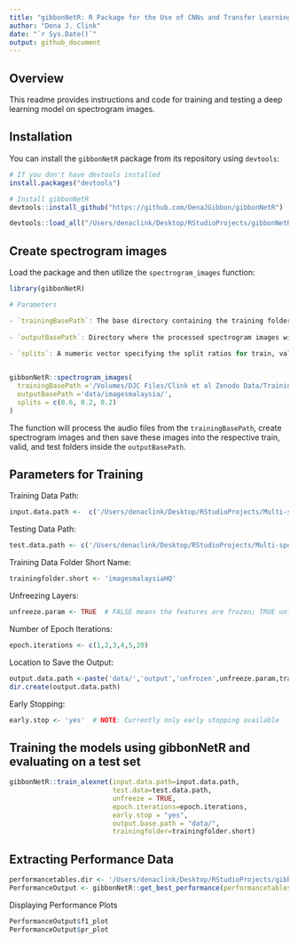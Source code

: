 ```yaml
---
title: "gibbonNetR: R Package for the Use of CNNs and Transfer Learning on Acoustic Data"
author: "Dena J. Clink"
date: "`r Sys.Date()`"
output: github_document
---
```


## Overview

This readme provides instructions and code for training and testing a deep learning model on spectrogram images. 


## Installation

You can install the `gibbonNetR` package from its repository using `devtools`:

```r
# If you don't have devtools installed
install.packages("devtools")

# Install gibbonNetR
devtools::install_github("https://github.com/DenaJGibbon/gibbonNetR")
```


```r
devtools::load_all("/Users/denaclink/Desktop/RStudioProjects/gibbonNetR")
```

## Create spectrogram images

Load the package and then utilize the `spectrogram_images` function:

``` r
library(gibbonNetR)

# Parameters

- `trainingBasePath`: The base directory containing the training folders with audio files.
  
- `outputBasePath`: Directory where the processed spectrogram images will be saved.
  
- `splits`: A numeric vector specifying the split ratios for train, valid, and test sets. The default split is `c(0.8, 0.1, 0.1)` but can be modified by the user.


gibbonNetR::spectrogram_images(
  trainingBasePath ='/Volumes/DJC Files/Clink et al Zenodo Data/TrainingFilesValidated/',
  outputBasePath ='data/imagesmalaysia/',
  splits = c(0.6, 0.2, 0.2)
)


```

The function will process the audio files from the `trainingBasePath`, create spectrogram images and then save these images into the respective train, valid, and test folders inside the `outputBasePath`.


## Parameters for Training

Training Data Path:

```r
input.data.path <-  c('/Users/denaclink/Desktop/RStudioProjects/Multi-species-detector/data/imagesmalaysiaHQ/')
```

Testing Data Path:

```r
test.data.path <- c('/Users/denaclink/Desktop/RStudioProjects/Multi-species-detector/data/imagesmalaysiamaliau/')
```

Training Data Folder Short Name:

```r
trainingfolder.short <- 'imagesmalaysiaHQ'
```

Unfreezing Layers:

```r
unfreeze.param <- TRUE  # FALSE means the features are frozen; TRUE unfrozen
```

Number of Epoch Iterations:

```r
epoch.iterations <- c(1,2,3,4,5,20)
```

Location to Save the Output:

```r
output.data.path <-paste('data/','output','unfrozen',unfreeze.param,trainingfolder.short,'/', sep='_')
dir.create(output.data.path)
```

Early Stopping:

```r
early.stop <- 'yes'  # NOTE: Currently only early stopping available
```

## Training the models using gibbonNetR and evaluating on a test set

```r
gibbonNetR::train_alexnet(input.data.path=input.data.path,
                          test.data=test.data.path,
                          unfreeze = TRUE,
                          epoch.iterations=epoch.iterations,
                          early.stop = "yes",
                          output.base.path = "data/",
                          trainingfolder=trainingfolder.short)
```

## Extracting Performance Data

```r
performancetables.dir <- '/Users/denaclink/Desktop/RStudioProjects/gibbonNetR/data/_output_unfrozen_TRUE_imagesmalaysia_/performance_tables/'
PerformanceOutput <- gibbonNetR::get_best_performance(performancetables.dir=performancetables.dir)

```

Displaying Performance Plots

```r
PerformanceOutput$f1_plot
PerformanceOutput$pr_plot
```




